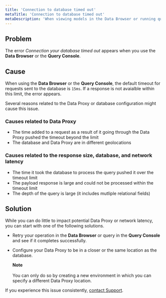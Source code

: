 ```yaml
---
title: 'Connection to database timed out'
metaTitle: 'Connection to database timed out'
metaDescription: 'When viewing models in the Data Browser or running queries in the Query Console, you might see errors that the connection to your database timed out.'
---
```


<TopBlock>

</TopBlock>

## **Problem**

The error _Connection your database timed out_ appears when you use the **Data Browser** or the **Query Console**.

## **Cause**

When using the **Data Browser** or the **Query Console**, the default timeout for requests sent to the database is `15ms`. If a response is not avaialble within this limit, the error appears.

Several reasons related to the Data Proxy or database configuration might cause this issue.

### **Causes related to Data Proxy**

* The time added to a request as a result of it going through the Data Proxy pushed the timeout beyond the limit
* The database and Data Proxy are in different geolocations

### **Causes related to the response size, database, and network latency**

* The time it took the database to process the query pushed it over the timeout limit
* The payload response is large and could not be processed within the timeout limit
* The depth of the query is large (it includes mutliple relational fields)

## **Solution**

While you can do little to impact potential Data Proxy or network latency, you can start with one of the following solutions.

* Retry your operation in the **Data Browser** or query in the **Query Console** and see if it completes successfully.
* Configure your Data Proxy to be in a closer or the same location as the database. 
    <Admonition>

    **Note**<br /><br />
    You can only do so by creating a new environment in which you can specify a different Data Proxy location.

    </Admonition>

If you experience this issue consistently, [contact Support](/data-platform/contact-support).